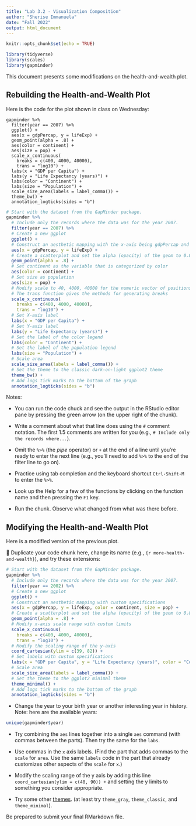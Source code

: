 ```yaml
---
title: "Lab 3.2 - Visualization Composition"
author: "Sherise Immanuela"
date: "Fall 2022"
output: html_document
---
```


```r
knitr::opts_chunk$set(echo = TRUE)
```

```r
library(tidyverse)
library(scales)
library(gapminder)
```

This document presents some modifications on the health-and-wealth plot.

## Rebuilding the Health-and-Wealth Plot

Here is the code for the plot shown in class on Wednesday:
```
gapminder %>% 
  filter(year == 2007) %>% 
  ggplot() +
  aes(x = gdpPercap, y = lifeExp) +
  geom_point(alpha = .8) + 
  aes(color = continent) +
  aes(size = pop) + 
  scale_x_continuous(
    breaks = c(400, 4000, 40000),
    trans = "log10") +
  labs(x = "GDP per Capita") +
  labs(y = "Life Expectancy (years)") +
  labs(color = "Continent") +
  labs(size = "Population") +
  scale_size_area(labels = label_comma()) +
  theme_bw() + 
  annotation_logticks(sides = "b")
```

```r
# Start with the dataset from the GapMinder package.
gapminder %>% 
  # Include only the records where the data was for the year 2007.
  filter(year == 2007) %>%
  # Create a new ggplot
  ggplot() +
  # Construct an aesthetic mapping with the x-axis being gdpPercap and the y-axis being lifeExp
  aes(x = gdpPercap, y = lifeExp) +
  # Create a scatterplot and set the alpha (opacity) of the geom to 0.8
  geom_point(alpha = .8) +
  # Set continent as the variable that is categorized by color
  aes(color = continent) +
  # Set size as population 
  aes(size = pop) + 
  # Modify scale to 40, 4000, 40000 for the numeric vector of positions.
  # The trans function gives the methods for generating breaks
  scale_x_continuous(
    breaks = c(400, 4000, 40000),
    trans = "log10") +
  # Set X-axis label
  labs(x = "GDP per Capita") +
  # Set Y-axis label
  labs(y = "Life Expectancy (years)") +
  # Set the label of the color legend
  labs(color = "Continent") +
  # Set the label of the population legend
  labs(size = "Population") +
  # Scale area
  scale_size_area(labels = label_comma()) +
  # Set the theme to the classic dark-on-light ggplot2 theme
  theme_bw() +
  # Add logs tick marks to the bottom of the graph
  annotation_logticks(sides = "b")
```

Notes:

- You can run the code chuck and see the output in the RStudio editor pane by pressing the green arrow (on the upper right of the chunk).

- Write a comment about what that line does using the `#` comment notation. The first 1.5 comments are written for you (e.g., `# Include only the records where...`).
  
- Omit the ` %>% ` (the *pipe* operator) or `+` at the end of a line until you're ready to enter the next line (e.g., you'll need to add `%>%` to the end of the filter line to go on).

- Practice using tab completion and the keyboard shortcut `Ctrl-Shift-M` to enter the ` %>% `.
    
- Look up the Help for a few of the functions by clicking on the function name and then pressing the `F1` key.
  
- Run the chunk. Observe what changed from what was there before.

## Modifying the Health-and-Wealth Plot

Here is a modified version of the previous plot.

🚧
Duplicate your code chunk here, change its name (e.g., `{r more-health-and-wealth}`), and try these extensions:
```r
# Start with the dataset from the GapMinder package.
gapminder %>% 
  # Include only the records where the data was for the year 2007.
  filter(year == 2002) %>%
  # Create a new ggplot
  ggplot() +
  # Construct an aesthetic mapping with custom specifications
  aes(x = gdpPercap, y = lifeExp, color = continent, size = pop) +
  # Create a scatterplot and set the alpha (opacity) of the geom to 0.8
  geom_point(alpha = .8) +
  # Modify x-axis scale range with custom limits
  scale_x_continuous(
    breaks = c(400, 4000, 40000),
    trans = "log10") +
  # Modify the scaling range of the y-axis
  coord_cartesian(ylim = c(39, 82)) +
  # Set labels with custom specifications
  labs(x = "GDP per Capita", y = "Life Expectancy (years)", color = "Continent", size = "Population") +
  # Scale area
  scale_size_area(labels = label_comma()) +
  # Set the theme to the ggplot2 minimal theme
  theme_minimal() +
  # Add logs tick marks to the bottom of the graph
  annotation_logticks(sides = "b")
```

- Change the year to your birth year or another interesting year in history. Note: here are the available years:

```r
unique(gapminder$year)
```

- Try combining the `aes` lines together into a single `aes` command (with commas between the parts). Then try the same for the `labs`.

- Use commas in the `x` axis labels. (Find the part that adds commas to the `scale` for `area`. Use the same `labels` code in the part that already customizes other aspects of the `scale` for `x`.)

- Modify the scaling range of the y axis by adding this line `coord_cartesian(ylim = c(40, 90)) +` and setting the y limits to something you consider appropriate.

- Try some other [themes](https://ggplot2.tidyverse.org/reference/ggtheme.html). (at least try `theme_gray`, `theme_classic`, and `theme_minimal`).

Be prepared to submit your final RMarkdown file. 

<!-- Based on: https://cs.calvin.edu/courses/data/202/21fa/ex/ex02/ex02-plotting-inst.html --> 


